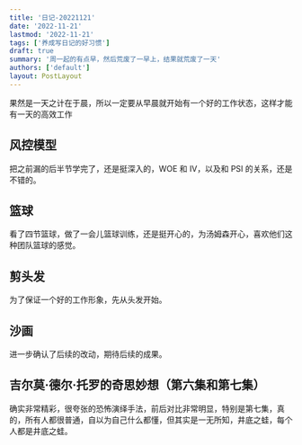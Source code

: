 ```yaml
---
title: '日记-20221121'
date: '2022-11-21'
lastmod: '2022-11-21'
tags: ['养成写日记的好习惯']
draft: true
summary: '周一起的有点早，然后荒废了一早上，结果就荒废了一天'
authors: ['default']
layout: PostLayout
---
```


果然是一天之计在于晨，所以一定要从早晨就开始有一个好的工作状态，这样才能有一天的高效工作

## 风控模型

把之前漏的后半节学完了，还是挺深入的，WOE 和 IV，以及和 PSI 的关系，还是不错的。

## 篮球

看了四节篮球，做了一会儿篮球训练，还是挺开心的，为汤姆森开心，喜欢他们这种团队篮球的感觉。

## 剪头发

为了保证一个好的工作形象，先从头发开始。

## 沙画

进一步确认了后续的改动，期待后续的成果。

## 吉尔莫·德尔·托罗的奇思妙想（第六集和第七集）

确实非常精彩，很夸张的恐怖演绎手法，前后对比非常明显，特别是第七集，真的，所有人都很普通，自以为自己什么都懂，但其实是一无所知，井底之蛙，每个人都是井底之蛙。
